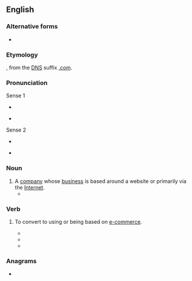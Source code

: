 {{also|dot-com|dot com}}
==English==

===Alternative forms===
* {{l|en|dot-com}}

===Etymology===
{{compound|en|dot|com}}, from the [[Domain Name System|DNS]] suffix [[.com]].

===Pronunciation===
; Sense 1
* {{a|UK}} {{IPA|/dɒtˈkɒm/|lang=en}}
* {{a|US}} {{IPA|/ˌdɑtˈkɑm/|lang=en}}
; Sense 2
* {{a|UK}} {{IPA|/ˈdɒtkɒm/|lang=en}}
* {{a|US}} {{IPA|/ˈdɑtˌkɑm/|lang=en}}

===Noun===
{{en-noun}}

# A [[company]] whose [[business]] is based around a website or primarily via the [[Internet]].
#* {{quote-journal|lang=en|date=2013-07-20|volume=408|issue=8845|magazine={{w|The Economist}}
|title=[http://www.economist.com/news/http://www.economist.com/news/business/21582001-army-new-online-courses-scaring-wits-out-traditional-universities-can-they The attack of the MOOCs]
|passage='''Dotcom''' mania was slow in coming to higher education, but now it has the venerable industry firmly in its grip. Since the launch early last year of Udacity and Coursera, two Silicon Valley start-ups offering free education through MOOCs, massive open online courses, the ivory towers of academia have been shaken to their foundations.}}

===Verb===
{{en-verb|dotcoms|dotcomming|dotcommed}}

# {{lb|en|transitive}} To convert to using or being based on [[e-commerce]].
#* {{quote-book|lang=en|year=2001 |title=E-business & Internet infrastructure software: United States  |author=Rick G. Sherland |page=2 |ISBN= |passage=The fear of being "'''dotcommed'''” was a powerful catalyst creating a reactionary environment.  }}
#* {{quote-book|lang=en|year=2001|title=Mass Media in India  |author= |page=185 |ISBN=8123009429 |passage=When will your company get '''dotcommed'''?  }}
#* {{quote-book|lang=en|year=2010|title=On a Narrow Windowsill: Fiction and Poetry Folded Onto Twitter |author= J. S. Graustein & ‎Rose Auslander |page= |ISBN=1610191005 |passage=Then Yuppies '''dotcommed''' the Banks.  }}

===Anagrams===
* {{anagrams|en|a=cdmoot|tomcod}}